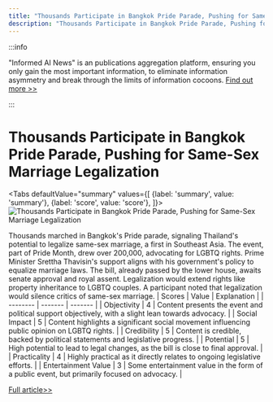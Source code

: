 ```yaml
---
title: "Thousands Participate in Bangkok Pride Parade, Pushing for Same-Sex Marriage Legalization"
description: "Thousands Participate in Bangkok Pride Parade, Pushing for Same-Sex Marriage Legalization"
---
```



:::info

"Informed AI News" is an publications aggregation platform, ensuring you only gain the most important information, to eliminate information asymmetry and break through the limits of information cocoons.  [Find out more >>](/)

:::

# Thousands Participate in Bangkok Pride Parade, Pushing for Same-Sex Marriage Legalization


<Tabs
	defaultValue="summary"
	values={[
	{label: 'summary', value: 'summary'},
	{label: 'score', value: 'score'},
]}>
<TabItem value="summary">
<img
  src="https://image.informedainews.com/2024/06/Pol-Eya-1717494680-0.jpg"
  alt="Thousands Participate in Bangkok Pride Parade, Pushing for Same-Sex Marriage Legalization"
/>



Thousands marched in Bangkok's Pride parade, signaling Thailand's potential to legalize same-sex marriage, a first in Southeast Asia. The event, part of Pride Month, drew over 200,000, advocating for LGBTQ rights. Prime Minister Srettha Thavisin's support aligns with his government's policy to equalize marriage laws. The bill, already passed by the lower house, awaits senate approval and royal assent. Legalization would extend rights like property inheritance to LGBTQ couples. A participant noted that legalization would silence critics of same-sex marriage.
</TabItem>
<TabItem value="score">
	| Scores     | Value   | Explanation |
	| -------- | ------- | ------- |
	| Objectivity  | 4    | Content presents the event and political support objectively, with a slight lean towards advocacy.    |
	| Social Impact | 5     | Content highlights a significant social movement influencing public opinion on LGBTQ rights.    |
	| Credibility    | 5    | Content is credible, backed by political statements and legislative progress.    |
	| Potential    | 5    | High potential to lead to legal changes, as the bill is close to final approval.    |
	| Practicality    | 4    | Highly practical as it directly relates to ongoing legislative efforts.    |
	| Entertainment Value    | 3    | Some entertainment value in the form of a public event, but primarily focused on advocacy.    |
</TabItem>
</Tabs>

[Full article>>](https://www3.nhk.or.jp/nhkworld/en/news/20240603_30/)
